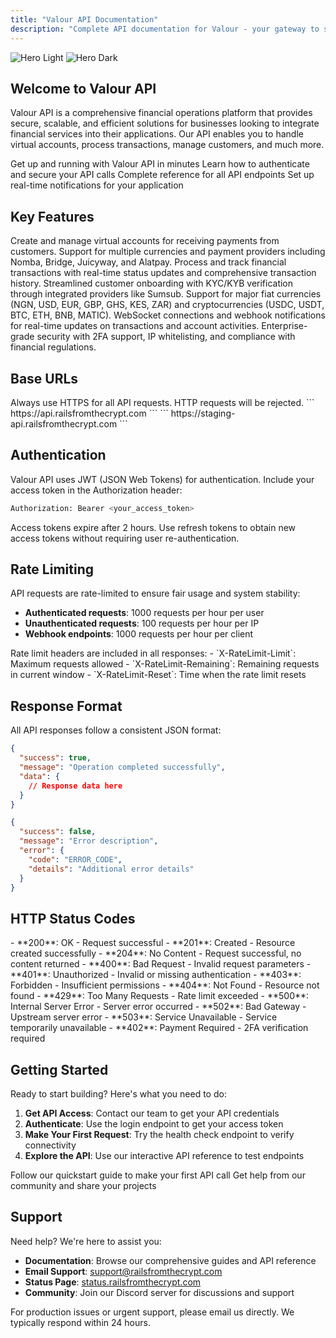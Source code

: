 ```yaml
---
title: "Valour API Documentation"
description: "Complete API documentation for Valour - your gateway to seamless financial operations"
---
```


<img
  className="block dark:hidden"
  src="/images/hero-light.svg"
  alt="Hero Light"
/>
<img
  className="hidden dark:block"
  src="/images/hero-dark.svg"
  alt="Hero Dark"
/>

## Welcome to Valour API

Valour API is a comprehensive financial operations platform that provides secure, scalable, and efficient solutions for businesses looking to integrate financial services into their applications. Our API enables you to handle virtual accounts, process transactions, manage customers, and much more.

<CardGroup cols={2}>
  <Card
    title="Quick Start"
    icon="rocket"
    href="/quickstart"
  >
    Get up and running with Valour API in minutes
  </Card>
  <Card
    title="Authentication"
    icon="shield-check"
    href="/authentication"
  >
    Learn how to authenticate and secure your API calls
  </Card>
  <Card
    title="API Reference"
    icon="code"
    href="/api/auth/login"
  >
    Complete reference for all API endpoints
  </Card>
  <Card
    title="Webhooks"
    icon="webhook"
    href="/concepts/webhooks"
  >
    Set up real-time notifications for your application
  </Card>
</CardGroup>

## Key Features

<AccordionGroup>
  <Accordion title="Virtual Accounts">
    Create and manage virtual accounts for receiving payments from customers. Support for multiple currencies and payment providers including Nomba, Bridge, Juicyway, and Alatpay.
  </Accordion>
  <Accordion title="Transaction Management">
    Process and track financial transactions with real-time status updates and comprehensive transaction history.
  </Accordion>
  <Accordion title="Customer Onboarding">
    Streamlined customer onboarding with KYC/KYB verification through integrated providers like Sumsub.
  </Accordion>
  <Accordion title="Multi-Currency Support">
    Support for major fiat currencies (NGN, USD, EUR, GBP, GHS, KES, ZAR) and cryptocurrencies (USDC, USDT, BTC, ETH, BNB, MATIC).
  </Accordion>
  <Accordion title="Real-time Notifications">
    WebSocket connections and webhook notifications for real-time updates on transactions and account activities.
  </Accordion>
  <Accordion title="Security & Compliance">
    Enterprise-grade security with 2FA support, IP whitelisting, and compliance with financial regulations.
  </Accordion>
</AccordionGroup>

## Base URLs

<Warning>
Always use HTTPS for all API requests. HTTP requests will be rejected.
</Warning>

<CardGroup cols={2}>
  <Card title="Production" icon="globe">
    ```
    https://api.railsfromthecrypt.com
    ```
  </Card>
  <Card title="Staging" icon="flask">
    ```
    https://staging-api.railsfromthecrypt.com
    ```
  </Card>
</CardGroup>

## Authentication

Valour API uses JWT (JSON Web Tokens) for authentication. Include your access token in the Authorization header:

```bash
Authorization: Bearer <your_access_token>
```

<Note>
Access tokens expire after 2 hours. Use refresh tokens to obtain new access tokens without requiring user re-authentication.
</Note>

## Rate Limiting

API requests are rate-limited to ensure fair usage and system stability:

- **Authenticated requests**: 1000 requests per hour per user
- **Unauthenticated requests**: 100 requests per hour per IP
- **Webhook endpoints**: 1000 requests per hour per client

<Info>
Rate limit headers are included in all responses:
- `X-RateLimit-Limit`: Maximum requests allowed
- `X-RateLimit-Remaining`: Remaining requests in current window
- `X-RateLimit-Reset`: Time when the rate limit resets
</Info>

## Response Format

All API responses follow a consistent JSON format:

<CodeGroup>

```json Success Response
{
  "success": true,
  "message": "Operation completed successfully",
  "data": {
    // Response data here
  }
}
```

```json Error Response
{
  "success": false,
  "message": "Error description",
  "error": {
    "code": "ERROR_CODE",
    "details": "Additional error details"
  }
}
```

</CodeGroup>

## HTTP Status Codes

<CardGroup cols={2}>
  <Card title="2xx Success" icon="check-circle">
    - **200**: OK - Request successful
    - **201**: Created - Resource created successfully
    - **204**: No Content - Request successful, no content returned
  </Card>
  <Card title="4xx Client Error" icon="exclamation-triangle">
    - **400**: Bad Request - Invalid request parameters
    - **401**: Unauthorized - Invalid or missing authentication
    - **403**: Forbidden - Insufficient permissions
    - **404**: Not Found - Resource not found
    - **429**: Too Many Requests - Rate limit exceeded
  </Card>
  <Card title="5xx Server Error" icon="server">
    - **500**: Internal Server Error - Server error occurred
    - **502**: Bad Gateway - Upstream server error
    - **503**: Service Unavailable - Service temporarily unavailable
  </Card>
  <Card title="Special Codes" icon="info-circle">
    - **402**: Payment Required - 2FA verification required
  </Card>
</CardGroup>

## Getting Started

Ready to start building? Here's what you need to do:

1. **Get API Access**: Contact our team to get your API credentials
2. **Authenticate**: Use the login endpoint to get your access token
3. **Make Your First Request**: Try the health check endpoint to verify connectivity
4. **Explore the API**: Use our interactive API reference to test endpoints

<CardGroup cols={2}>
  <Card
    title="Start Building"
    icon="code"
    href="/quickstart"
  >
    Follow our quickstart guide to make your first API call
  </Card>
  <Card
    title="Join Our Community"
    icon="users"
    href="https://discord.gg/hashrails"
  >
    Get help from our community and share your projects
  </Card>
</CardGroup>

## Support

Need help? We're here to assist you:

- **Documentation**: Browse our comprehensive guides and API reference
- **Email Support**: [support@railsfromthecrypt.com](mailto:support@railsfromthecrypt.com)
- **Status Page**: [status.railsfromthecrypt.com](https://status.railsfromthecrypt.com)
- **Community**: Join our Discord server for discussions and support

<Note>
For production issues or urgent support, please email us directly. We typically respond within 24 hours.
</Note>